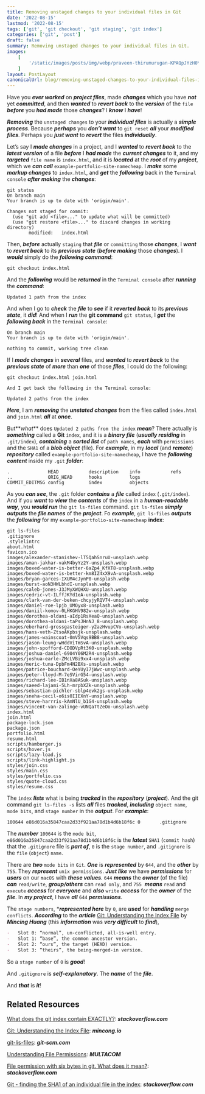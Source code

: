 ```yaml
---
title: Removing unstaged changes to your individual files in Git
date: '2022-08-15'
lastmod: '2022-08-15'
tags: ['git', 'git checkout', 'git staging', 'git index']
categories: ['git', 'post']
draft: false
summary: Removing unstaged changes to your individual files in Git.
images:
    [
        '/static/images/posts/img/webp/praveen-thirumurugan-KPAQpJYzH0Y-unsplash.webp',
    ]
layout: PostLayout
canonicalUrl: blog/removing-unstaged-changes-to-your-individual-files-in-git
---
```


<Unsplash
	src="/static/images/posts/img/webp/praveen-thirumurugan-KPAQpJYzH0Y-unsplash.webp"
	author="Praveen Thirumurugan"
	alt="Removing unstaged changes to your individual files in Git"
	srcUrl="https://unsplash.com/photos/KPAQpJYzH0Y"
	authorUrl="https://unsplash.com/@praveentcom"
/>

Have you **_ever worked_** on **_project files_**, made **_changes_** which you
have **_not_** yet **_committed_**, and then **_wanted_** to **_revert back_**
to the **_version_** of the `file` **_before_** you **_had made_** those
**_changes_**? I **_know_** I **_have_**!

**_Removing_** the `unstaged changes` to your **_individual files_** is actually
a **_simple process_**. Because **_perhaps_** you **_don’t want_** to
`git reset` **_all_** your **_modified files_**. Perhaps you **_just want_** to
**_revert_** the files **_individually_**.

Let’s say I **_made changes_** in a project, and I **_wanted_** to **_revert
back_** to the **_latest version_** of a file **_before_** I **_had made_** the
_**current changes**_ to it, and my _**targeted**_ `file name` is `index.html`,
and it is _**located**_ at the _**root**_ of my _**project**_, which we _**can
call**_ `example-portfolio-site-namecheap`. I _**make**_ some _**markup
changes**_ to `index.html`, and _**get**_ the _**following**_ back in the
`Terminal console` _**after making**_ the _**changes**_:

```shell
git status
On branch main
Your branch is up to date with 'origin/main'.

Changes not staged for commit:
  (use "git add <file>..." to update what will be committed)
  (use "git restore <file>..." to discard changes in working directory)
        modified:   index.html
```

Then, **_before_** actually `staging` that **_file_** or `committing` those
**_changes_**, I **_want_** to **_revert back_** to its **_previous state_**
(**_before making_** those **_changes_**). I **_would_** simply do the
**_following command_**:

```shell
git checkout index.html
```

And the **_following_** would be **_returned_** in the `Terminal console` after
**_running_** the **_command_**:

```shell
Updated 1 path from the index
```

And when I go to **_check_** the **_file_** to **_see_** if it **_reverted
back_** to its **_previous state_**, it **_did_**! And when I **_run_** the
**git command** `git status`, I **_get_** the **_following back_** in the
`Terminal console`:

```shell
On branch main
Your branch is up to date with 'origin/main'.

nothing to commit, working tree clean
```

If I **_made changes_** in **_several_** files, and **_wanted_** to **_revert
back_** to the **_previous state_** of **_more_** than **_one_** of those
**_files_**, I could do the following:

```shell
git checkout index.html join.html

And I get back the following in the Terminal console:

Updated 2 paths from the index
```

**_Here_**, I am **_removing_** the **_unstated changes_** from the files called
`index.html` and `join.html` **_all_** at **_once_**.

But**_what_** does `Updated 2 paths from the index` **_mean_**? There actually
is **_something_** called a **Git** `index`, and it is a **_binary file_**
(**_usually residing_** in `.git/index`), **_containing_** a **_sorted list_**
of `path names`, **_each_** with `permissions` and the `SHA1` of a **_blob
object_** (file). For **_example_**, in my **_local_** (and **_remote_**)
**_repository_** called `example-portfolio-site-namecheap`, I have the
**_following content_** inside my `.git` **_folder_**:

```shell
.              HEAD           description    info           refs
..             ORIG_HEAD      hooks          logs
COMMIT_EDITMSG config         index          objects
```

As you **_can see_**, the `.git` folder **_contains_** a **_file_** called
`index` (`.git/index`). And if you **_want_** to **_view_** the **_contents_**
of the `index` in a **_human-readable way_**, you **_would run_** the
`git ls-files` command. `git ls-files` **_simply outputs_** the **_file names_**
of the **_project_**. Fo **_example_**, `git ls-files` **_outputs_** the
**_following_** for my `example-portfolio-site-namecheap` **index**:

```shell
git ls-files
.gitignore
.stylelintrc
about.html
favicon.ico
images/alexander-stanishev-lT5QahSnruU-unsplash.webp
images/aman-jakhar-vakM4byYz2Y-unsplash.webp
images/boxed-water-is-better-6aZp4_KfXT8-unsplash.webp
images/boxed-water-is-better-km8IZ4xX9vA-unsplash.webp
images/bryan-garces-IXUM4cJynP0-unsplash.webp
images/burst-aoN3HWLbhdI-unsplash.webp
images/caleb-jones-J3JMyXWQHXU-unsplash.webp
images/cedric-vt-ILffJKYd1eA-unsplash.webp
images/clark-van-der-beken-chcyjyRQV74-unsplash.webp
images/daniel-roe-lpjb_UMOyx8-unsplash.webp
images/daniil-komov-0LHKGHV982w-unsplash.webp
images/dorothea-oldani-aIdp1RsXeaQ-unsplash.webp
images/dorothea-oldani-taPsJHnNJ_8-unsplash.webp
images/eberhard-grossgasteiger-y2azHvupCVo-unsplash.webp
images/hans-veth-ZtsoAKpbsjk-unsplash.webp
images/james-wainscoat-0mV5Vqs9BB8-unsplash.webp
images/jason-leung-wHddViTmSvA-unsplash.webp
images/john-spofford-CDODVpRt3K0-unsplash.webp
images/joshua-daniel-6904Y06M2R4-unsplash.webp
images/joshua-earle-ZMcLVBi9xx4-unsplash.webp
images/meric-tuna-DpbFm4N2BXs-unsplash.webp
images/patrice-bouchard-OeYUyI7jWwc-unsplash.webp
images/peter-lloyd-M-7eSVirG54-unsplash.webp
images/richard-lee-IB1nXa8ASuk-unsplash.webp
images/saeed-lajami-5Lh-mrpbXZk-unsplash.webp
images/sebastian-pichler-sblp4evk2gs-unsplash.webp
images/sneha-cecil-o6is0IIEXnY-unsplash.webp
images/steve-harrris-kAmNlU_b1G4-unsplash.webp
images/vincent-van-zalinge-vUNQaTtZeOo-unsplash.webp
index.html
join.html
package-lock.json
package.json
portfolio.html
resume.html
scripts/hamburger.js
scripts/hover.js
scripts/lazy-load.js
scripts/link-highlight.js
styles/join.css
styles/main.css
styles/portfolio.css
styles/quote-cloud.css
styles/resume.css
```

The `index` **_lists_** what is being **_tracked_** in the **_repository_**
(**_project_**). And the git command `git ls-files -s` lists **_all_** files
**_tracked_**, **_including_** `object name`, `mode bits`, and `stage number` in
the **_output_**. For **_example_**:

```shell
100644 e86d016a35847caa2d33f921aa78d1b4d6b18f6c 0       .gitignore
```

The **_number_** `100644` is the `mode bit`,
`e86d016a35847caa2d33f921aa78d1b4d6b18f6c` is the **_latest_** `SHA1`
(`commit hash`) that the `.gitignore` file is **_part of_**, `0` is the
`stage number`, and `.gitignore` is the `file` (`object`) `name`.

There are **_two_** `mode bits` in `Git`. **_One_** is **_represented_** by
`644`, and the **_other_** by `755`. They **_represent_** `unix permissions`.
**_Just like_** we have **_permissions_** for **_users_** on our `macOS` with
**_these values_**. `644` **_means_** the **_owner_** (of the file) **_can_**
`read/write`, **_group/others_** can `read only`, and `755`  **_means_** `read`
and `execute` **_access_** for **_everyone_** and **_also_** `write`
**_access_** for the **_owner_** of the **_file_**. In **_my project_**, I have
**_all_** `644` **_permissions_**.

The `stage numbers`, \***_represented here_** by `0`, are **_used_** for
**_handling_** `merge conflicts`. **_According_** to the **_article_**
[Git: Understanding the Index File](https://mincong.io/2018/04/28/git-index/) by
**_Mincing Huang_** (this **_information_** was **_very difficult_** to
**_find_**),

```markdown
-   Slot 0: “normal”, un-conflicted, all-is-well entry.
-   Slot 1: “base”, the common ancestor version.
-   Slot 2: “ours”, the target (HEAD) version.
-   Slot 3: “theirs”, the being-merged-in version.
```

So a `stage number` of `0` is **_good_**!

And `.gitignore` is **_self-explanatory_**. The **_name_** of the **_file_**.

And **_that_** is **_it_**!

## Related Resources

[What does the git index contain EXACTLY?](https://stackoverflow.com/questions/4084921/what-does-the-git-index-contain-exactly):
**_stackoverflow.com_**

[Git: Understanding the Index File](https://mincong.io/2018/04/28/git-index/):
**_mincong.io_**

[git-lis-files](https://git-scm.com/docs/git-ls-files): **_git-scm.com_**

[Understanding File Permissions](https://www.multacom.com/faq/password_protection/file_permissions.htm):
**_MULTACOM_**

[File permission with six bytes in git. What does it mean?](https://unix.stackexchange.com/questions/450480/file-permission-with-six-bytes-in-git-what-does-it-mean):
**_stackoverflow.com_**

[Git - finding the SHA1 of an individual file in the index](https://stackoverflow.com/questions/460297/git-finding-the-sha1-of-an-individual-file-in-the-index):
**_stackoverflow.com_**
